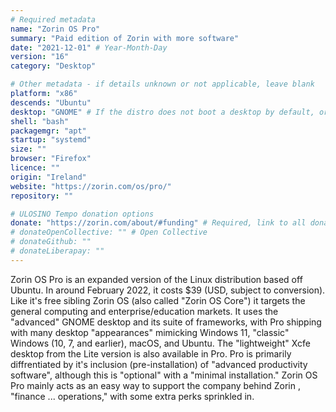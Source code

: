 ```yaml
---
# Required metadata
name: "Zorin OS Pro"
summary: "Paid edition of Zorin with more software"
date: "2021-12-01" # Year-Month-Day
version: "16"
category: "Desktop"

# Other metadata - if details unknown or not applicable, leave blank
platform: "x86"
descends: "Ubuntu"
desktop: "GNOME" # If the distro does not boot a desktop by default, or doesn't ship one, leave 'desktop' blank
shell: "bash"
packagemgr: "apt"
startup: "systemd"
size: ""
browser: "Firefox"
licence: ""
origin: "Ireland"
website: "https://zorin.com/os/pro/"
repository: ""

# ULOSINO Tempo donation options
donate: "https://zorin.com/about/#funding" # Required, link to all donation options
# donateOpenCollective: "" # Open Collective
# donateGithub: ""
# donateLiberapay: ""
---
```


Zorin OS Pro is an expanded version of the Linux distribution based off Ubuntu. In around February 2022, it costs $39 (USD, subject to conversion). Like it's free sibling Zorin OS (also called "Zorin OS Core") it targets the general computing and enterprise/education markets. It uses the "advanced" GNOME desktop and its suite of frameworks, with Pro shipping with many desktop "appearances" mimicking Windows 11, "classic" Windows (10, 7, and earlier), macOS, and Ubuntu. The "lightweight" Xcfe desktop from the Lite version is also available in Pro. Pro is primarily diffrentiated by it's inclusion (pre-installation) of "advanced productivity software", although this is "optional" with a "minimal installation." Zorin OS Pro mainly acts as an easy way to support the company behind Zorin , "finance ... operations," with some extra perks sprinkled in.
